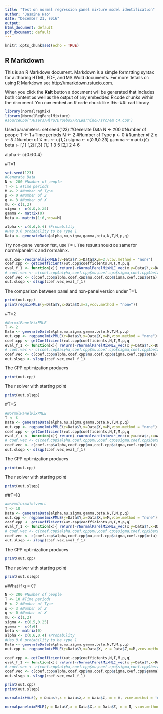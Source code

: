 ```yaml
---
title: "Test on normal regression panel mixture model identification"
author: "Jasmine Hao"
date: "December 21, 2016"
output:
html_document: default
pdf_document: default
---
```

  
  ```r
knitr::opts_chunk$set(echo = TRUE)
```

## R Markdown

This is an R Markdown document. Markdown is a simple formatting syntax for authoring HTML, PDF, and MS Word documents. For more details on using R Markdown see <http://rmarkdown.rstudio.com>.

When you click the **Knit** button a document will be generated that includes both content as well as the output of any embedded R code chunks within the document. You can embed an R code chunk like this:
  ##Load library
```r
library(normalregMix)
library(NormalRegPanelMixture)
#sourceCpp("/Users/Hiro/Dropbox/R/LearningR/src/em_C4.cpp") 
```

Used parameters:
set.seed(123)
#Generate Data
N <- 200 #Number of people
T <- 1 #Time periods
M <- 2 #Number of Type
p <- 0 #Number of Z
q <- 3 #Number of X
mu <- c(1,2)
sigma <- c(0.5,0.25)
gamma <- matrix(0)
beta <-  [,1] [,2] [,3]
         [1,]    1    3    5
         [2,]    2    4    6

alpha <- c(0.6,0.4) 

#T=1
```r
set.seed(123)
#Generate Data
N <- 200 #Number of people
T <- 1 #Time periods
M <- 2 #Number of Type
p <- 0 #Number of Z
q <- 3 #Number of X
mu <- c(1,2)
sigma <- c(0.5,0.25)
gamma <- matrix(0)
beta <- matrix(1:6,nrow=M)

alpha <- c(0.6,0.4) #Probability
#Has 0.6 probability to be type 1
Data <- generateData(alpha,mu,sigma,gamma,beta,N,T,M,p,q)

```

Try non-panel version fist, use T=1.
The result should be same for normalpanelmix and normalmix.
```r
out.cpp<-regpanelmixPMLE(y=Data$Y,x=Data$X,m=2,vcov.method = "none")
coef.cpp <- getCoefficient(out.cpp$coefficients,N,T,M,p,q)
eval_f_1 <- function(x){ return(-rNormalPanelMixMLE_vec(x,y=Data$Y,x=Data$X,z=Data$Z,M,p,q))}
# coef.vec <- c(coef.cpp$alpha,coef.cpp$mu,coef.cpp$sigma,coef.cpp$beta,coef.cpp$gamma)
coef.vec <- c(coef.cpp$alpha,coef.cpp$mu,coef.cpp$sigma,coef.cpp$beta)
out.slsqp <- slsqp(coef.vec,eval_f_1)
```

The comparison between panel and non-panel version under T=1.

```r
print(out.cpp)
print(regmixPMLE(y=Data$Y,x=Data$X,m=2,vcov.method = "none"))
```

#T=2
```r
#NormalPanelMixPMLE
T <- 2
Data <- generateData(alpha,mu,sigma,gamma,beta,N,T,M,p,q)
out.cpp <- regpanelmixPMLE(y=Data$Y,x=Data$X,m=M,vcov.method = "none")
coef.cpp <- getCoefficient(out.cpp$coefficients,N,T,M,p,q)
eval_f_1 <- function(x){ return(-rNormalPanelMixMLE_vec(x,y=Data$Y,x=Data$X,z=Data$Z,M,p,q))}
# coef.vec <- c(coef.cpp$alpha,coef.cpp$mu,coef.cpp$sigma,coef.cpp$beta,coef.cpp$gamma)
coef.vec <- c(coef.cpp$alpha,coef.cpp$mu,coef.cpp$sigma,coef.cpp$beta)
out.slsqp <- slsqp(coef.vec,eval_f_1)
```
The CPP optimization produces
```r
print(out.cpp)
```

The r solver with starting point
```r
print(out.slsqp)
```

#T=5
```r
#NormalPanelMixPMLE
T <- 5
Data <- generateData(alpha,mu,sigma,gamma,beta,N,T,M,p,q)
out.cpp <- regpanelmixPMLE(y=Data$Y,x=Data$X,m=M,vcov.method = "none")
coef.cpp <- getCoefficient(out.cpp$coefficients,N,T,M,p,q)
eval_f_1 <- function(x){ return(-rNormalPanelMixMLE_vec(x,y=Data$Y,x=Data$X,z=Data$Z,M,p,q))}
# coef.vec <- c(coef.cpp$alpha,coef.cpp$mu,coef.cpp$sigma,coef.cpp$beta,coef.cpp$gamma)
coef.vec <- c(coef.cpp$alpha,coef.cpp$mu,coef.cpp$sigma,coef.cpp$beta)
out.slsqp <- slsqp(coef.vec,eval_f_1)
```
The CPP optimization produces
```r
print(out.cpp)
```

The r solver with starting point
```r
print(out.slsqp)
```


##T=10
```r
#NormalPanelMixPMLE
T <- 10
Data <- generateData(alpha,mu,sigma,gamma,beta,N,T,M,p,q)
out.cpp <- regpanelmixPMLE(y=Data$Y,x=Data$X,m=M,vcov.method = "none")
coef.cpp <- getCoefficient(out.cpp$coefficients,N,T,M,p,q)
eval_f_1 <- function(x){ return(-rNormalPanelMixMLE_vec(x,y=Data$Y,x=Data$X,z=Data$Z,M,p,q))}
# coef.vec <- c(coef.cpp$alpha,coef.cpp$mu,coef.cpp$sigma,coef.cpp$beta,coef.cpp$gamma)
coef.vec <- c(coef.cpp$alpha,coef.cpp$mu,coef.cpp$sigma,coef.cpp$beta)
out.slsqp <- slsqp(coef.vec,eval_f_1)
```
The CPP optimization produces
```r
print(out.cpp)
```

The r solver with starting point
```r
print(out.slsqp)
```

#What if q = 0?
```r
N <- 200 #Number of people
T <- 10 #Time periods
M <- 2 #Number of Type
p <- 3 #Number of Z
q <- 0 #Number of X
mu <- c(1,2)
sigma <- c(0.5,0.25)
gamma <- c(4:6)
beta <- matrix(0)
alpha <- c(0.6,0.4) #Probability
#Has 0.6 probability to be type 1
Data <- generateData(alpha,mu,sigma,gamma,beta,N,T,M,p,q)
out.cpp <- regpanelmixPMLE(y=Data$Y,x=Data$X, z = Data$Z,m=M,vcov.method = "none")

coef.cpp <- getCoefficient(out.cpp$coefficients,N,T,M,p,q)
eval_f_1 <- function(x){ return(-rNormalPanelMixMLE_vec(x,y=Data$Y,x=Data$X,z=Data$Z,M,p,q))}
# coef.vec <- c(coef.cpp$alpha,coef.cpp$mu,coef.cpp$sigma,coef.cpp$beta,coef.cpp$gamma)
coef.vec <- c(coef.cpp$alpha,coef.cpp$mu,coef.cpp$sigma,coef.cpp$gamma)
out.slsqp <- slsqp(coef.vec,eval_f_1)

```

```r
print(out.cpp)
print(out.slsqp)
```

```r
normalmixPMLE(y = Data$Y,x = Data$X,z = Data$Z, m = M, vcov.method = "none")

normalpanelmixPMLE(y = Data$Y,x = Data$X,z = Data$Z, m = M, vcov.method = "none")

```
